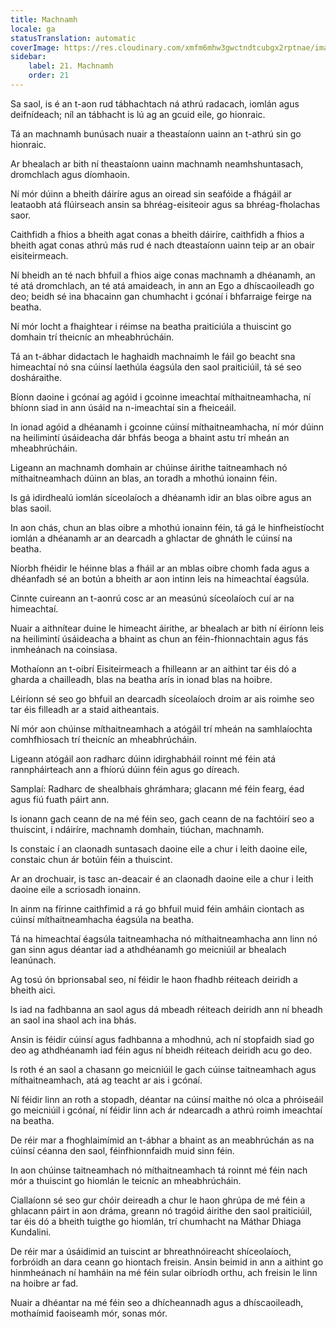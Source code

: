```yaml
---
title: Machnamh
locale: ga
statusTranslation: automatic
coverImage: https://res.cloudinary.com/xmfm6mhw3gwctndtcubgx2rptnae/image/upload/v1741354419/small_cover_la_gran_rebelion_28716e29d2.webp
sidebar:
    label: 21. Machnamh
    order: 21
---
```

Sa saol, is é an t-aon rud tábhachtach ná athrú radacach, iomlán agus deifnídeach; níl an tábhacht is lú ag an gcuid eile, go hionraic.

Tá an machnamh bunúsach nuair a theastaíonn uainn an t-athrú sin go hionraic.

Ar bhealach ar bith ní theastaíonn uainn machnamh neamhshuntasach, dromchlach agus díomhaoin.

Ní mór dúinn a bheith dáiríre agus an oiread sin seafóide a fhágáil ar leataobh atá flúirseach ansin sa bhréag-eisiteoir agus sa bhréag-fholachas saor.

Caithfidh a fhios a bheith agat conas a bheith dáiríre, caithfidh a fhios a bheith agat conas athrú más rud é nach dteastaíonn uainn teip ar an obair eisiteirmeach.

Ní bheidh an té nach bhfuil a fhios aige conas machnamh a dhéanamh, an té atá dromchlach, an té atá amaideach, in ann an Ego a dhíscaoileadh go deo; beidh sé ina bhacainn gan chumhacht i gcónaí i bhfarraige feirge na beatha.

Ní mór locht a fhaightear i réimse na beatha praiticiúla a thuiscint go domhain trí theicníc an mheabhrúcháin.

Tá an t-ábhar didactach le haghaidh machnaimh le fáil go beacht sna himeachtaí nó sna cúinsí laethúla éagsúla den saol praiticiúil, tá sé seo dosháraithe.

Bíonn daoine i gcónaí ag agóid i gcoinne imeachtaí míthaitneamhacha, ní bhíonn siad in ann úsáid na n-imeachtaí sin a fheiceáil.

In ionad agóid a dhéanamh i gcoinne cúinsí míthaitneamhacha, ní mór dúinn na heilimintí úsáideacha dár bhfás beoga a bhaint astu trí mheán an mheabhrúcháin.

Ligeann an machnamh domhain ar chúinse áirithe taitneamhach nó míthaitneamhach dúinn an blas, an toradh a mhothú ionainn féin.

Is gá idirdhealú iomlán síceolaíoch a dhéanamh idir an blas oibre agus an blas saoil.

In aon chás, chun an blas oibre a mhothú ionainn féin, tá gá le hinfheistíocht iomlán a dhéanamh ar an dearcadh a ghlactar de ghnáth le cúinsí na beatha.

Níorbh fhéidir le héinne blas a fháil ar an mblas oibre chomh fada agus a dhéanfadh sé an botún a bheith ar aon intinn leis na himeachtaí éagsúla.

Cinnte cuireann an t-aonrú cosc ar an measúnú síceolaíoch cuí ar na himeachtaí.

Nuair a aithnítear duine le himeacht áirithe, ar bhealach ar bith ní éiríonn leis na heilimintí úsáideacha a bhaint as chun an féin-fhionnachtain agus fás inmheánach na coinsiasa.

Mothaíonn an t-oibrí Eisiteirmeach a fhilleann ar an aithint tar éis dó a gharda a chailleadh, blas na beatha arís in ionad blas na hoibre.

Léiríonn sé seo go bhfuil an dearcadh síceolaíoch droim ar ais roimhe seo tar éis filleadh ar a staid aitheantais.

Ní mór aon chúinse míthaitneamhach a atógáil trí mheán na samhlaíochta comhfhiosach trí theicníc an mheabhrúcháin.

Ligeann atógáil aon radharc dúinn idirghabháil roinnt mé féin atá rannpháirteach ann a fhíorú dúinn féin agus go díreach.

Samplaí: Radharc de shealbhais ghrámhara; glacann mé féin fearg, éad agus fiú fuath páirt ann.

Is ionann gach ceann de na mé féin seo, gach ceann de na fachtóirí seo a thuiscint, i ndáiríre, machnamh domhain, tiúchan, machnamh.

Is constaic í an claonadh suntasach daoine eile a chur i leith daoine eile, constaic chun ár botúin féin a thuiscint.

Ar an drochuair, is tasc an-deacair é an claonadh daoine eile a chur i leith daoine eile a scriosadh ionainn.

In ainm na fírinne caithfimid a rá go bhfuil muid féin amháin ciontach as cúinsí míthaitneamhacha éagsúla na beatha.

Tá na himeachtaí éagsúla taitneamhacha nó míthaitneamhacha ann linn nó gan sinn agus déantar iad a athdhéanamh go meicniúil ar bhealach leanúnach.

Ag tosú ón bprionsabal seo, ní féidir le haon fhadhb réiteach deiridh a bheith aici.

Is iad na fadhbanna an saol agus dá mbeadh réiteach deiridh ann ní bheadh an saol ina shaol ach ina bhás.

Ansin is féidir cúinsí agus fadhbanna a mhodhnú, ach ní stopfaidh siad go deo ag athdhéanamh iad féin agus ní bheidh réiteach deiridh acu go deo.

Is roth é an saol a chasann go meicniúil le gach cúinse taitneamhach agus míthaitneamhach, atá ag teacht ar ais i gcónaí.

Ní féidir linn an roth a stopadh, déantar na cúinsí maithe nó olca a phróiseáil go meicniúil i gcónaí, ní féidir linn ach ár ndearcadh a athrú roimh imeachtaí na beatha.

De réir mar a fhoghlaimímid an t-ábhar a bhaint as an meabhrúchán as na cúinsí céanna den saol, féinfhionnfaidh muid sinn féin.

In aon chúinse taitneamhach nó míthaitneamhach tá roinnt mé féin nach mór a thuiscint go hiomlán le teicníc an mheabhrúcháin.

Ciallaíonn sé seo gur chóir deireadh a chur le haon ghrúpa de mé féin a ghlacann páirt in aon dráma, greann nó tragóid áirithe den saol praiticiúil, tar éis dó a bheith tuigthe go hiomlán, trí chumhacht na Máthar Dhiaga Kundalini.

De réir mar a úsáidimid an tuiscint ar bhreathnóireacht shíceolaíoch, forbróidh an dara ceann go hiontach freisin. Ansin beimid in ann a aithint go hinmheánach ní hamháin na mé féin sular oibríodh orthu, ach freisin le linn na hoibre ar fad.

Nuair a dhéantar na mé féin seo a dhícheannadh agus a dhíscaoileadh, mothaímid faoiseamh mór, sonas mór.

